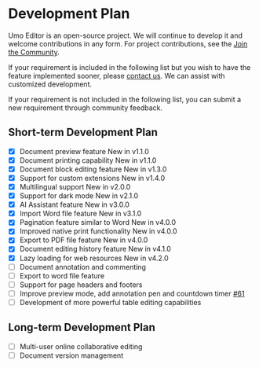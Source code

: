 
# Development Plan

Umo Editor is an open-source project. We will continue to develop it and welcome contributions in any form. For project contributions, see the [Join the Community](/en/docs/#join-the-community).

If your requirement is included in the following list but you wish to have the feature implemented sooner, please [contact us](/en/docs/#contact-us). We can assist with customized development.

If your requirement is not included in the following list, you can submit a new requirement through community feedback.

## Short-term Development Plan

- [x] Document preview feature <Badge theme="success">New in v1.1.0</Badge>
- [x] Document printing capability <Badge theme="success">New in v1.1.0</Badge>
- [x] Document block editing feature <Badge theme="success">New in v1.3.0</Badge>
- [x] Support for custom extensions <Badge theme="success">New in v1.4.0</Badge>
- [x] Multilingual support <Badge theme="success">New in v2.0.0</Badge>
- [x] Support for dark mode <Badge theme="success">New in v2.1.0</Badge>
- [x] AI Assistant feature <Badge theme="success">New in v3.0.0</Badge>
- [x] Import Word file feature <Badge theme="success">New in v3.1.0</Badge>
- [x] Pagination feature similar to Word <Badge theme="success">New in v4.0.0</Badge>
- [x] Improved native print functionality <Badge theme="success">New in v4.0.0</Badge>
- [x] Export to PDF file feature <Badge theme="success">New in v4.0.0</Badge>
- [x] Document editing history feature <Badge theme="success">New in v4.1.0</Badge>
- [x] Lazy loading for web resources <Badge theme="success">New in v4.2.0</Badge>
- [ ] Document annotation and commenting
- [ ] Export to word file feature
- [ ] Support for page headers and footers
- [ ] Improve preview mode, add annotation pen and countdown timer [#61](https://github.com/umodoc/editor/issues/61)
- [ ] Development of more powerful table editing capabilities

## Long-term Development Plan

- [ ] Multi-user online collaborative editing
- [ ] Document version management